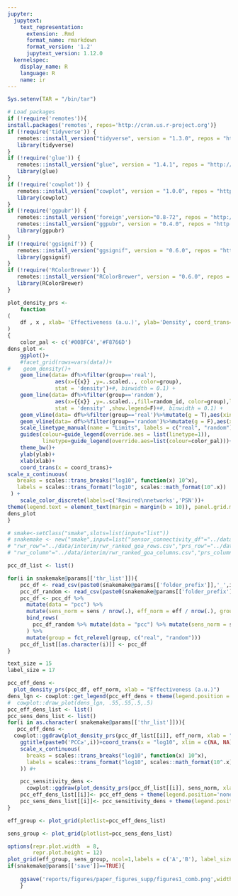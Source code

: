 ```yaml
---
jupyter:
  jupytext:
    text_representation:
      extension: .Rmd
      format_name: rmarkdown
      format_version: '1.2'
      jupytext_version: 1.12.0
  kernelspec:
    display_name: R
    language: R
    name: ir
---
```


```r
Sys.setenv(TAR = "/bin/tar")

# Load packages
if (!require('remotes')){
install.packages('remotes', repos='http://cran.us.r-project.org')}
if (!require('tidyverse')) {
   remotes::install_version("tidyverse", version = "1.3.0", repos = "http://cran.us.r-project.org")
   library(tidyverse)
}
if (!require('glue')) {
   remotes::install_version("glue", version = "1.4.1", repos = "http://cran.us.r-project.org")
   library(glue)
}
if (!require('cowplot')) {
   remotes::install_version("cowplot", version = "1.0.0", repos = "http://cran.us.r-project.org")
   library(cowplot)
}
if (!require('ggpubr')) {
   remotes::install_version('foreign',version="0.8-72", repos = "http://cran.us.r-project.org")
   remotes::install_version("ggpubr", version = "0.4.0", repos = "http://cran.us.r-project.org")
   library(ggpubr)
}
if (!require('ggsignif')) {
   remotes::install_version("ggsignif", version = "0.6.0", repos = "http://cran.us.r-project.org")
   library(ggsignif)
}
if (!require('RColorBrewer')) {
   remotes::install_version("RColorBrewer", version = "0.6.0", repos = "http://cran.us.r-project.org")
   library(RColorBrewer)
}

plot_density_prs <-
    function
(
    df , x , xlab= 'Effectiveness (a.u.)', ylab='Density', coord_trans='log10', linesize = 1
)
{
    color_pal <- c('#00BFC4','#F8766D')
dens_plot <- 
    ggplot()+
    #facet_grid(rows=vars(data))+
#    geom_density()+
    geom_line(data= df%>%filter(group=='real'),
               aes(x={{x}} ,y=..scaled.., color=group),
               stat = 'density')+#, binwidth = 0.1) + 
    geom_line(data= df%>%filter(group=='random'),
               aes(x={{x}} ,y=..scaled..,fill=random_id, color=group),linetype='dashed',
               stat = 'density' ,show.legend=F)+#, binwidth = 0.1) + 
    geom_vline(data= df%>%filter(group=='real')%>%mutate(g = T),aes(xintercept = mean({{x}}), linetype='Real'),color=color_pal[1],size=linesize, show.legend=NA)+
    geom_vline(data= df%>%filter(group=='random')%>%mutate(g = F),aes(xintercept = mean({{x}}),linetype='Random', group=random_id),color=color_pal[2], size=linesize,show.legend=NA)+
    scale_linetype_manual(name = "Limits", labels = c("real", "random"), values = c("Real" = 3, "Random" = 3)) +
    guides(colour=guide_legend(override.aes = list(linetype=1)),
           linetype=guide_legend(override.aes=list(colour=color_pal)))+
    theme_bw()+
    ylab(ylab)+
    xlab(xlab)+
    coord_trans(x = coord_trans)+
scale_x_continuous(
   breaks = scales::trans_breaks("log10", function(x) 10^x),
   labels = scales::trans_format("log10", scales::math_format(10^.x))
 ) +
    scale_color_discrete(labels=c('Rewired\nnetworks','PSN'))+
theme(legend.text = element_text(margin = margin(b = 10)), panel.grid.minor = element_blank(), legend.position='bottom', legend.title=element_blank())
dens_plot
}
```

```r
# smake<-setClass("smake",slots=list(input="list"))
# snakemake <- new("smake",input=list("sensor_connectivity_df"="../data/interim/sensor_connectivity_df.csv", "pcc_df"='../data/interim/pcc_df.csv',"sensors_pcc"="../data/interim/sensors_df.csv",'effector_pcc'='../data/interim/effectors_df.csv',
# "rwr_row"="../data/interim/rwr_ranked_goa_rows.csv","prs_row"="../data/interim/prs_ranked_goa_rows.csv",
# "rwr_column"="../data/interim/rwr_ranked_goa_columns.csv","prs_column"="../data/interim/prs_ranked_goa_columns.csv"))
```

```r
pcc_df_list <- list()

for(i in snakemake@params[['thr_list']]){
    pcc_df <- read_csv(paste0(snakemake@params[['folder_prefix']],'_',i,'/pcc_df.csv'))
    pcc_df_random <- read_csv(paste0(snakemake@params[['folder_prefix']],'_',i,'/pcc_df_random_10.csv'))%>%mutate(random_id=factor(random_id))
    pcc_df <- pcc_df %>%
      mutate(data = "pcc") %>%
      mutate(sens_norm = sens / nrow(.), eff_norm = eff / nrow(.), group = "real") %>%
      bind_rows(
        pcc_df_random %>% mutate(data = "pcc") %>% mutate(sens_norm = sens / nrow(pcc_df), eff_norm = eff / nrow(pcc_df), group = "random")
      ) %>%
      mutate(group = fct_relevel(group, c("real", "random")))
    pcc_df_list[[as.character(i)]] <- pcc_df
}
```

```r
text_size = 15
label_size = 17
```

```r
pcc_eff_dens <-
  plot_density_prs(pcc_df, eff_norm, xlab = "Effectiveness (a.u.)")
dens_lgn <- cowplot::get_legend(pcc_eff_dens + theme(legend.position = "right"))
#  cowplot::draw_plot(dens_lgn, .55,.55,.5,.5)
pcc_eff_dens_list <- list()
pcc_sens_dens_list <- list()
for(i in as.character( snakemake@params[['thr_list']])){
   pcc_eff_dens <-
  cowplot::ggdraw(plot_density_prs(pcc_df_list[[i]], eff_norm, xlab = "Effectiveness (a.u.)") + theme(plot.title = element_text(size = 20),legend.position = "none",axis.text=element_text(size=text_size),axis.title = element_text(size=label_size)) +
    ggtitle(paste0('PCC≥',i))+coord_trans(x = "log10", xlim = c(NA, NA)) +
    scale_x_continuous(
      breaks = scales::trans_breaks("log10", function(x) 10^x),
      labels = scales::trans_format("log10", scales::math_format(10^.x))
    )) #+

    pcc_sensitivity_dens <-
      cowplot::ggdraw(plot_density_prs(pcc_df_list[[i]], sens_norm, xlab = "Sensitivity (a.u.)") +ggtitle(paste0('PCC≥',i))+ theme(plot.title = element_text(size = 20),legend.position = "none",axis.text=element_text(size=text_size),axis.title = element_text(size=label_size))) #+
    pcc_eff_dens_list[[i]]<- pcc_eff_dens + theme(legend.position='none') 
    pcc_sens_dens_list[[i]]<- pcc_sensitivity_dens + theme(legend.position='none')
}

```

```r
eff_group <- plot_grid(plotlist=pcc_eff_dens_list)

```

```r
sens_group <- plot_grid(plotlist=pcc_sens_dens_list)

```

```r
options(repr.plot.width  = 8,
        repr.plot.height = 12)
plot_grid(eff_group, sens_group, ncol=1,labels = c('A','B'), label_size=20)
if(snakemake@params[['save']]==TRUE){
    
    ggsave('reports/figures/paper_figures_supp/figures1_comb.png',width= 8, height=12)
    }
```
